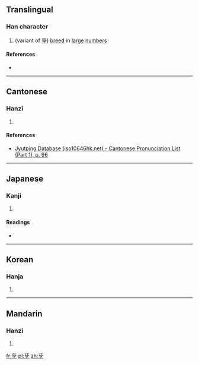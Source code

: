 {{also|孳}}
==Translingual==

===Han character===
{{Han char|rn=39|rad=子|as=11|sn=14|four=|canj=YIND|ids=⿱茲子}}

# (variant of [[孳]]) [[breed]] in [[large]] [[number]]s

====References====
* {{Han ref|kx=0280.211|hdz=21017.090|uh=5B76|ud=23414}}

----

==Cantonese==

===Hanzi===
{{yue-hanzi|jyut=[[zi1]], [[zi3]]|y=ji1, ji3}}

# {{defn|lang=yue|sort=子11}}

====References====
* [http://www.iso10646hk.net/jp/document/download.jsp Jyutping Database (iso10646hk.net) - Cantonese Pronunciation List (Part 1), p. 96]

----

==Japanese==

===Kanji===
{{ja-kanji|grade=|rs=子11}}

# {{defn|Han|sort=子11}}

====Readings====
* {{ja-readings|on=[[し]] (shi), [[じ]] (ji)|kun=[[うむ]] (umu), [[しげる]] (shigeru)}}

----

==Korean==

===Hanja===
{{ko-hanja|hangeul=자|rv=ja|mr=cha|y=ca}}

# {{defn|lang=ko|sort=子11}}

----

==Mandarin==

===Hanzi===
{{cmn-hanzi|pin=[[zī]] ([[zi1]])|wg=tzu<sup>1</sup>}}

# {{defn|lang=cmn|sort=子11}}

[[fr:孶]]
[[pl:孶]]
[[zh:孶]]